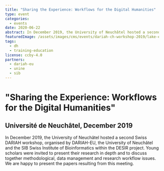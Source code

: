 ```yaml
---
title: "Sharing the Experience: Workflows for the Digital Humanities"
type: event
categories:
  - events
date: 2020-06-22
abstract: In December 2019, the University of Neuchâtel hosted a second Swiss DARIAH workshop. For this event, young scholars were invited to present their research in depth and to discuss together methodological, data management and research workflow issues.
featuredImage: /assets/images/cms/events/dariah-ch-workshop-2019/lake-edited2.png
tags:
  - dh
  - training-education
license: ccby-4.0
partners:
  - dariah-eu
  - unine
  - sib
---
```


# "Sharing the Experience: Workflows for the Digital Humanities"

## Université de Neuchâtel, December 2019

In December 2019, the University of Neuchâtel hosted a second Swiss DARIAH workshop, organised by DARIAH-EU, the University of Neuchâtel and the SIB Swiss Institute of Bioinformatics within the DESIR project. Young scholars were invited to present their research in depth and to discuss together methodological, data management and research workflow issues. We are happy to present the papers resulting from this meeting.
